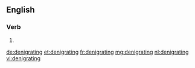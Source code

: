 ==English==

===Verb===
{{head|en}}

# {{present participle of|denigrate|lang=en}}

[[de:denigrating]]
[[et:denigrating]]
[[fr:denigrating]]
[[mg:denigrating]]
[[nl:denigrating]]
[[vi:denigrating]]